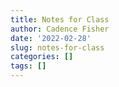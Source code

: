 ```yaml
---
title: Notes for Class
author: Cadence Fisher
date: '2022-02-28'
slug: notes-for-class
categories: []
tags: []
---
```

